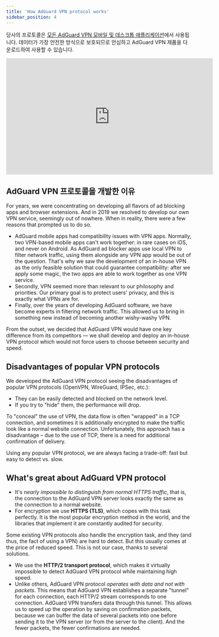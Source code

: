 ```yaml
---
title: 'How AdGuard VPN protocol works'
sidebar_position: 4
---
```


당사의 프로토콜은 [모든 AdGuard VPN 모바일 및 데스크톱 애플리케이션](https://adguard-vpn.com/en/welcome.html)에서 사용됩니다. 데이터가 가장 안전한 방식으로 보호되므로 안심하고 AdGuard VPN 제품을 다운로드하여 사용할 수 있습니다.

<iframe width="560" height="315" src="https://www.youtube-nocookie.com/embed/7149L3xPmSE" title="YouTube video player" frameborder="0" allow="accelerometer; autoplay; clipboard-write; encrypted-media; gyroscope; picture-in-picture" allowfullscreen></iframe>

## AdGuard VPN 프로토콜을 개발한 이유

For years, we were concentrating on developing all flavors of ad blocking apps and browser extensions. And in 2019 we resolved to develop our own VPN service, seemingly out of nowhere. When in reality, there were a few reasons that prompted us to do so.

* AdGuard mobile apps had compatibility issues with VPN apps. Normally, two VPN-based mobile apps can't work together: in rare cases on iOS, and never on Android. As AdGuard ad blocker apps use local VPN to filter network traffic, using them alongside any VPN app would be out of the question. That's why we saw the development of an in-house VPN as the only feasible solution that could guarantee compatibility: after we apply some magic, the two apps are able to work together as one VPN service.
* Secondly, VPN seemed more than relevant to our philosophy and priorities. Our primary goal is to protect users' privacy, and this is exactly what VPNs are for.
* Finally, over the years of developing AdGuard software, we have become experts in filtering network traffic. This allowed us to bring in something new instead of becoming another wishy-washy VPN.

From the outset, we decided that AdGuard VPN would have one key difference from its competitors — we shall develop and deploy an in-house VPN protocol which would not force users to choose between security and speed.

## Disadvantages of popular VPN protocols

We developed the AdGuard VPN protocol seeing the disadvantages of popular VPN protocols (OpenVPN, WireGuard, IPSec, etc.):

* They can be easily detected and blocked on the network level.
* If you try to "hide" them, the performance will drop.

To "conceal" the use of VPN, the data flow is often "wrapped" in a TCP connection, and sometimes it is additionally encrypted to make the traffic look like a normal website connection. Unfortunately, this approach has a disadvantage – due to the use of TCP, there is a need for additional confirmation of delivery.

Using any popular VPN protocol, we are always facing a trade-off: fast but easy to detect vs. slow.

## What's great about AdGuard VPN protocol

* It's *nearly impossible to distinguish from normal HTTPS traffic*, that is, the connection to the AdGuard VPN server looks exactly the same as the connection to a normal website.
* For encryption we use **HTTPS (TLS)**, which copes with this task perfectly. It is the most popular encryption method in the world, and the libraries that implement it are constantly audited for security.

Some existing VPN protocols also handle the encryption task, and they (and thus, the fact of using a VPN) are hard to detect. But this usually comes at the price of reduced speed. This is not our case, thanks to several solutions.

* We use the **HTTP/2 transport protocol**, which makes it virtually impossible to detect AdGuard VPN protocol while maintaining high speed.
* Unlike others, AdGuard VPN protocol *operates with data and not with packets*. This means that AdGuard VPN establishes a separate "tunnel" for each connection, each HTTP/2 stream corresponds to one connection. AdGuard VPN transfers data through this tunnel. This allows us to speed up the operation by saving on confirmation packets, because we can buffer the data of several packets into one before sending it to the VPN server (or from the server to the client). And the fewer packets, the fewer confirmations are needed.